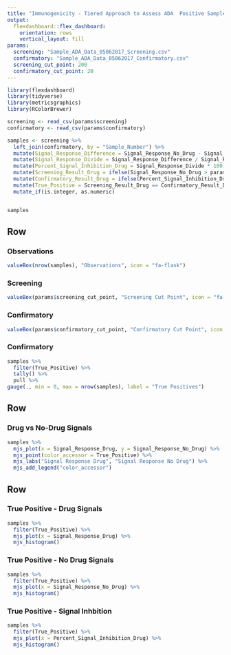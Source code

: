 ```yaml
---
title: "Immunogenicity - Tiered Approach to Assess ADA	Positive Samples"
output: 
  flexdashboard::flex_dashboard:
    orientation: rows
    vertical_layout: fill
params:
  screening: "Sample_ADA_Data_05062017_Screening.csv"
  confirmatory: "Sample_ADA_Data_05062017_Confirmatory.csv"
  screening_cut_point: 200
  confirmatory_cut_point: 20
---
```



```r
library(flexdashboard)
library(tidyverse)
library(metricsgraphics)
library(RColorBrewer)

screening <- read_csv(params$screening)
confirmatory <- read_csv(params$confirmatory)

samples <- screening %>%
  left_join(confirmatory, by = "Sample_Number") %>%
  mutate(Signal_Response_Difference = Signal_Response_No_Drug - Signal_Response_Drug)  %>% 
  mutate(Signal_Response_Divide = Signal_Response_Difference / Signal_Response_No_Drug)  %>%
  mutate(Percent_Signal_Inhibition_Drug = Signal_Response_Divide * 100) %>%
  mutate(Screening_Result_Drug = ifelse(Signal_Response_No_Drug > params$screening_cut_point, "Positive", "Negative")) %>%
  mutate(Confirmatory_Result_Drug = ifelse(Percent_Signal_Inhibition_Drug > params$confirmatory_cut_point, "Positive", "Negative"))   %>%
  mutate(True_Positive = Screening_Result_Drug == Confirmatory_Result_Drug) %>%
  mutate_if(is.integer, as.numeric) 


samples
```

Row
-----------------------------------------------------------------------

### Observations
```r
valueBox(nrow(samples), "Observations", icon = "fa-flask")
```

### Screening
```r
valueBox(params$screening_cut_point, "Screening Cut Point", icon = "fa-filter")
```

### Confirmatory
```r
valueBox(params$confirmatory_cut_point, "Confirmatory Cut Point", icon = "fa-check")
```

### Confirmatory
```r
samples %>%
  filter(True_Positive) %>%
  tally() %>%
  pull %>%
gauge(., min = 0, max = nrow(samples), label = "True Positives")
```



Row {data-width=650}
-----------------------------------------------------------------------

### Drug vs No-Drug Signals

```r
samples %>%
  mjs_plot(x = Signal_Response_Drug, y = Signal_Response_No_Drug) %>%
  mjs_point(color_accessor = True_Positive) %>%
  mjs_labs("Signal Response Drug", "Signal Response No Drug") %>%
  mjs_add_legend("color_accessor")
```

Row 
-----------------------------------------------------------------------

### True Positive - Drug Signals

```r
samples %>%
  filter(True_Positive) %>%
  mjs_plot(x = Signal_Response_Drug) %>%
  mjs_histogram()
```

### True Positive - No Drug Signals

```r
samples %>%
  filter(True_Positive) %>%
  mjs_plot(x = Signal_Response_No_Drug) %>%
  mjs_histogram()
```

### True Positive - Signal Inhbition

```r
samples %>%
  filter(True_Positive) %>%
  mjs_plot(x = Percent_Signal_Inhibition_Drug) %>%
  mjs_histogram()
```